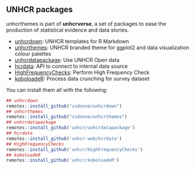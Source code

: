 ## UNHCR packages

unhcrthemes is part of **unhcrverse**, a set of packages to ease the production of statistical evidence and data stories.

* [unhcrdown](https://github.com/vidonne/unhcrdown): UNHCR templates for R Markdown
* [unhcrthemes](https://github.com/vidonne/unhcrthemes): UNHCR branded theme for ggplot2 and data visualization colour palettes
* [unhcrdatapackage](https://github.com/Edouard-Legoupil/unhcrdatapackage): Use UNHCR Open data
* [hcrdata](https://github.com/UNHCR-WEB/hcrdata/): API to connect to internal data source
* [HighFrequencyChecks](https://github.com/unhcr/HighFrequencyChecks/): Perform High Frequency Check
* [koboloadeR](https://github.com/unhcr/koboloadeR/): Process data crunching for survey dataset

You can install them all with the following:

```r
## unhcrdown
remotes::install_github("vidonne/unhcrdown")
## unhcrthemes
remotes::install_github("vidonne/unhcrthemes")
## unhcrdatapackage
remotes::install_github('unhcr/unhcrdatapackage')
## hcrdata
remotes::install_github('unhcr-web/hcrdata')
## HighFrequencyChecks
remotes::install_github('unhcr/HighFrequencyChecks')
## koboloadeR
remotes::install_github('unhcr/koboloadeR')
```

